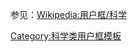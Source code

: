 {{Userbox
  |border-c = #000000
  |border-s = 1
  |id-c     = #FFFFFF
  |id-s     = 9
  |id-fc    = #000000
  |info-c   = white
  |info-s   = 9
  |info-fc  = black
  |id       = [[Image:Gregor Mendel.png|40px|center]]
  |info     = 这个用户的诞生符合[[孟德尔]]的'''[[遗传定律]]'''。
}}
<noinclude>
<p style="clear: both; padding-top: 2em">
参见：[[Wikipedia:用户框/科学]]
</p>
[[Category:科学类用户框模板]]
</noinclude>